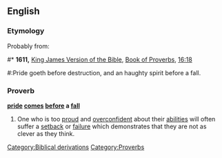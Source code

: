 ==English==

===Etymology===
Probably from:
#* '''1611,''' [[w:King James Version of the Bible|King James Version of the Bible]], [[w:Book of Proverbs|Book of Proverbs]], [[s:Bible (King James)/Proverbs#Chapter 16|16:18]]
#:Pride goeth before destruction, and an haughty spirit before a fall.

===Proverb===
'''[[pride]] [[comes]] [[before]] a [[fall]]'''

# One who is too [[proud]] and [[overconfident]] about their [[abilities]] will often suffer a [[setback]] or [[failure]] which demonstrates that they are not as clever as they think.

[[Category:Biblical derivations]]
[[Category:Proverbs]]